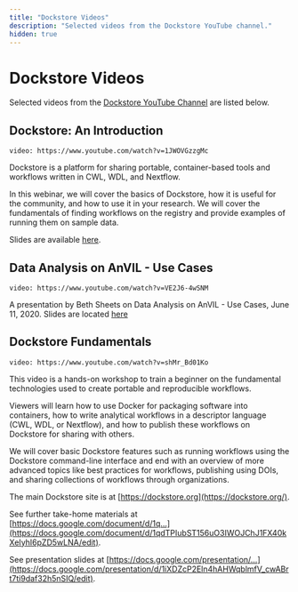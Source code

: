 ```yaml
---
title: "Dockstore Videos"
description: "Selected videos from the Dockstore YouTube channel."
hidden: true
---
```


# Dockstore Videos

Selected videos from the [Dockstore YouTube Channel](https://www.youtube.com/channel/UCFWNYqxQvVLAuZq8rdOSE4g) are listed below.

## Dockstore: An Introduction

`video: https://www.youtube.com/watch?v=1JWOVGzzgMc`

Dockstore is a platform for sharing portable, container-based tools and workflows written in CWL, WDL, and Nextflow.

In this webinar, we will cover the basics of Dockstore, how it is useful for the community, and how to use it in your research. We will cover the fundamentals of finding workflows on the registry and provide examples of running them on sample data.

Slides are available [here](https://docs.google.com/presentation/d/1j4bB_bed5dJ36U3D5HQDHIewkpm_N5T-wSUlAAXj2VA/edit#slide=id.g7a57f04dce_0_151).

## Data Analysis on AnVIL - Use Cases

`video: https://www.youtube.com/watch?v=VE2J6-4wSNM`

A presentation by Beth Sheets on Data Analysis on AnVIL - Use Cases, June 11, 2020. Slides are located [here](https://docs.google.com/presentation/d/12wykYlVHejSg2As1b83_ljkM8TRXpGQpwcWGmdUKrRU/edit#slide=id.p)

## Dockstore Fundamentals

`video: https://www.youtube.com/watch?v=shMr_Bd01Ko`

This video is a hands-on workshop to train a beginner on the fundamental technologies used to create portable and reproducible workflows.

Viewers will learn how to use Docker for packaging software into containers, how to write analytical workflows in a descriptor language (CWL, WDL, or Nextflow), and how to publish these workflows on Dockstore for sharing with others.

We will cover basic Dockstore features such as running workflows using the Dockstore command-line interface and end with an overview of more advanced topics like best practices for workflows, publishing using DOIs, and sharing collections of workflows through organizations.

The main Dockstore site is at [https://dockstore.org](https://dockstore.org/).

See further take-home materials at [https://docs.google.com/document/d/1q...](https://docs.google.com/document/d/1qdTPIubST156uO3IWOJChJ1FX40kXeIyhI6pZD5wLNA/edit).

See presentation slides at [https://docs.google.com/presentation/...](https://docs.google.com/presentation/d/1iXDZcP2Eln4hAHWqblmfV_cwABrt7ti9daf32h5nSIQ/edit).

